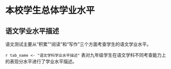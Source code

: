 <!-- chapter description -->
\mytext


# 本校学生总体学业水平

## 语文学业水平描述
语文测试主要从“积累”“阅读”和“写作”三个方面考查学生的语文学业水平。

`r tab_name <- "语文学科学业水平描述" `
表\ref{tab: `r tab_name`}对九年级学生在语文学科不同考查能力上的表现分水平进行了学业水平描述。

\begin{itshape}
\mytable
\begin{longtable}{|c|c|p{12cm}|}
\caption{`r tab_name`} \label{tab: `r tab_name`} \\

\hline
 \multicolumn{1}{|c}{\mytablehead{考查能力}} &  \multicolumn{1}{|c|}{\mytablehead{水平}} &  \multicolumn{1}{c|}{\mytablehead{水平描述}} \\
\hline
   \multirow{16}{*}{积累}  & \multirow{6}{*}{A}  & $\star$ 能读准常用字中同年级学生易错字字音，并能分辨相近字音间的区别；   \\  
   & &  $\star$ 能认清常用字中同年级学生易错字字形，并能分辨相近字形间的区别； \\    
   & &  $\star$	能理解常用词语、成语的准确意思，分辨词义间的细微差别，并在较复杂的语境中恰当运用； \\    
   & &  $\star$	能根据复杂语境的需要恰当使用关联词； \\  
   & &  $\star$	能准确理解课程标准规定的文言诗文的基本内容； \\    
   & &  $\star$	阅读名著，熟悉相关的文学文化常识、主要内容。 \\    
\cline{2-3}      

   &   \multirow{5}{*}{B}  &  $\star$	能读准常用字中同年级学生易错字字音；  \\  
   & &  $\star$	能认清常用字中同年级学生易错字字形； \\  
   & &  $\star$	能理解常用词语、成语的基本意思，分辨词义间的细微差别，并在较简单语境中恰当运用； \\    
   & &  $\star$	能理解课程标准规定的文言诗文的基本意思； \\    
   & &  $\star$	阅读名著，了解相关的文学文化常识、主要情节。 \\    
\cline{2-3}

   &   \multirow{5}{*}{C}  & $\star$ 能读准所学过的大部分常用字字音； \\  
   & &  $\star$	能认清所学过的大部分常用字字形； \\  
   & &  $\star$	能理解常用词语、成语的基本意思，分辨词义间的明显差别，并在较简单语境中恰当运用； \\    
   & &  $\star$	能根据上下句的提示记忆所学过的课程标准规定的文言诗文； \\
   & &  $\star$	阅读名著，能了解主要情节。 \\
\cline{2-3}

  &  & $\star$	不能读准常用字字音，或只能根据提示读准部分常用字字音； \\  
  & &  $\star$	不能认清常用字字形，或只能根据提示认清部分常用字字形；  \\  
  & \multirow{3}{*}{D}  &  $\star$	能分辨词语、成语基本意思间明显的差别，但不能在语境中运用所学过的词语或成语； \\    
  & &  $\star$	不能记忆课程标准规定的文言诗文，或只能根据提示记忆所学过的部分文言诗文；  \\
  & &  $\star$	不能了解名著的主要情节，或只能根据提示了解名著的部分情节。 \\
\hline

   \multirow{20}{*}{阅读}  &   \multirow{5}{*}{A}  & $\star$	能根据要求从文本中提取出隐含的信息； \\
   & &  $\star$	能形成对文本的整体感知，完整、简练地概括出文本的主要内容； \\  
   & &  $\star$	能在综合考虑整篇文本的基础上，联系自身已有经验，对相关问题做出充分、合理的解释； \\  
   & &  $\star$	能结合文本信息和个人已有知识经验从多个角度对文章内容、语言作出评价，理由充分合理； \\  
   & &  $\star$	能通过对信息的加工较好地完成指定的任务。 \\     
\cline{2-3}      

   &   \multirow{5}{*}{B}  &  $\star$	能根据要求从文本中提取出完整的信息； \\  
   & &  $\star$	能形成对文本的整体感知，但概括不全面； \\  
   & &  $\star$	能运用文本信息，尝试从多个角度对相关问题做出合理的解释； \\    
   & &  $\star$	能利用文本信息从多个角度对文章内容、语言作出评价，但利用信息不充分； \\  
   & &  $\star$	能通过对信息的加工完成指定的任务，但利用信息不充分。 \\  
\cline{2-3}

   &   \multirow{5}{*}{C}  & $\star$	能根据要求提取文本中的多处信息，但信息提取得不全面； \\  
   & &  $\star$	能形成对文本的感知，只能概括出部分文本内容； \\
   & &  $\star$	能从一个角度，充分运用文本信息，对相关问题做出解释，或能尝试从两个角度，对相关问题做出初步解释； \\  
   & &  $\star$	能利用文本信息对文章内容、语言作出评价，但仅能从一个角度支持自己的观点，利用信息不充分； \\  
   & &  $\star$	能通过对信息的加工完成部分指定的任务，但利用信息不充分。 \\  
\cline{2-3}

   &   \multirow{5}{*}{D}  & $\star$	不能根据要求提取文本中的信息，或只能提取文本中明显的、直接陈述的单一信息； \\  
   & &  $\star$	不能形成对文本的感知，或错误概括文本内容；  \\
   & &  $\star$	不能运用文本信息对相关问题做出解释，或只能初步运用文本信息从单一角度对相关问题做出解释； \\  
   & &  $\star$	不能做出评价，或只能做出评价，但不能利用信息说明自己的观点； \\  
   & &  $\star$	不能完成指定的任务，或只能根据任务选择相关的信息。 \\  
\hline

   & \multirow{3}{*}{A}  & $\star$	能表达自己的真情实感，选材新颖，立意鲜明；  \\  
   & &  $\star$	语言流畅，简洁得体，富有表现力； \\    
   & &  $\star$	构思巧妙，能根据表达的需要恰当地安排详略。 \\    
\cline{2-3}      

   &   \multirow{3}{*}{B}  &  $\star$	能根据题目要求恰当选择材料，内容具体，中心明确； \\  
   & & $\star$ 语句通顺； \\  
   & & $\star$ 文章结构完整，能注意详略安排。 \\    
\cline{2-3}

\multirow{6}{*}{写作}  &   \multirow{3}{*}{C}  &  $\star$	能根据题目的要求选择材料，内容不够充实，中心基本明确； \\  
   & &  $\star$	语句基本通顺；  \\  
   & &  $\star$	结构基本完整，但缺少详略安排。 \\
\cline{2-3}

   &   \multirow{3}{*}{D}  & $\star$	不能根据题目的要求选择材料；或内容过于简单；或中心不够明确 \\  
   & &  $\star$	语句不通顺，错别字较多，标点符号使用不规范； \\  
   & &  $\star$	文章结构不完整；或结构混乱，没有条理。 \\
\hline

\end{longtable}
\end{itshape}


<!-- end of chapter description -->
